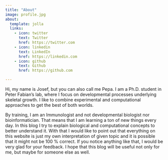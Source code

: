 ```yaml
---
title: "About"
image: profile.jpg
about:
  template: jolla
  links:
    - icon: twitter
      text: Twitter
      href: https://twitter.com
    - icon: linkedin
      text: LinkedIn
      href: https://linkedin.com
    - icon: github
      text: Github
      href: https://github.com

---
```


Hi, my name is Josef, but you can also call me Pepa. I am a Ph.D. student in Peter Fabian's lab, where I focus on developmental processes underlying skeletal growth. I like to combine experimental and computational approaches to get the best of both worlds. 

By training, I am an Immunologist and not developmental biologist nor bioinformatician. That means that I am learning a ton of new things every day. In this blog I try to explain biological and computational concepts to better understand it. With that I would like to point out that everything on this website is just my own interpretation of given topic and it is possible that it might not be 100 % correct. If you notice anything like that, I would be very glad for your feedback. I hope that this blog will be useful not only for me, but maybe for someone else as well.
